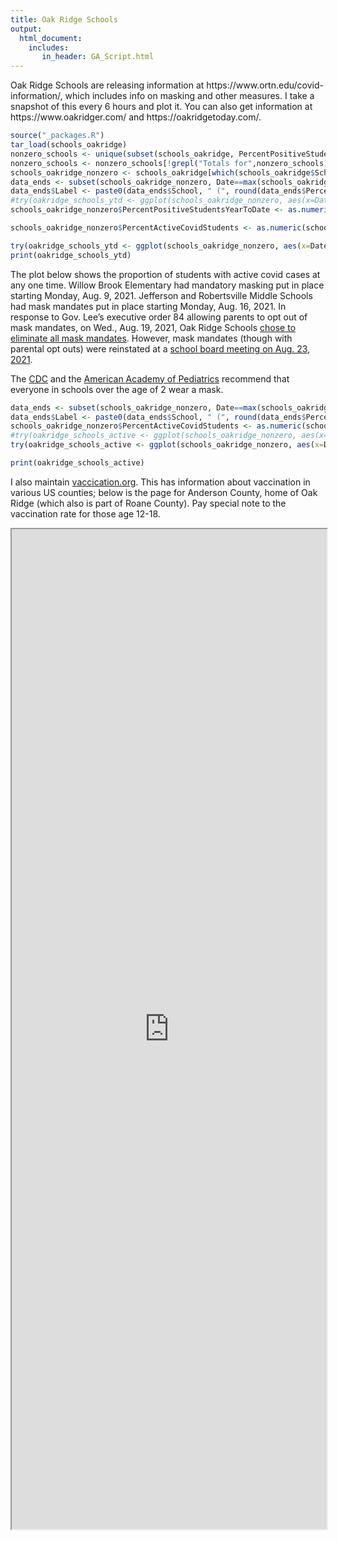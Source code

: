 ```yaml
---
title: Oak Ridge Schools
output:
  html_document:
    includes:
       in_header: GA_Script.html
---
```


Oak Ridge Schools are releasing information at https://www.ortn.edu/covid-information/, which includes info on masking and other measures. I take a snapshot of this every 6 hours and plot it. You can also get information at https://www.oakridger.com/ and https://oakridgetoday.com/.

```r
source("_packages.R")
tar_load(schools_oakridge)
nonzero_schools <- unique(subset(schools_oakridge, PercentPositiveStudentsYearToDate>0)$School)
nonzero_schools <- nonzero_schools[!grepl("Totals for",nonzero_schools)]
schools_oakridge_nonzero <- schools_oakridge[which(schools_oakridge$School %in% nonzero_schools),]
data_ends <- subset(schools_oakridge_nonzero, Date==max(schools_oakridge$Date))
data_ends$Label <- paste0(data_ends$School, " (", round(data_ends$PercentPositiveStudentsYearToDate,1), '%)')
#try(oakridge_schools_ytd <- ggplot(schools_oakridge_nonzero, aes(x=Date, y=PercentPositiveStudentsYearToDate, group=School)) + geom_line(aes(colour=School)) + theme_light() + ylab("Percentage of students testing positive for covid\n(since start of 2021-2 school year)") + xlab("Date") + ggtitle("Student covid infections in Oak Ridge, TN") + scale_color_discrete(guide = FALSE) + scale_y_continuous(sec.axis = sec_axis(~ ., labels=data_ends$Label, breaks = data_ends$PercentPositiveStudentsYearToDate)))
schools_oakridge_nonzero$PercentPositiveStudentsYearToDate <- as.numeric(schools_oakridge_nonzero$PercentPositiveStudentsYearToDate)

schools_oakridge_nonzero$PercentActiveCovidStudents <- as.numeric(schools_oakridge_nonzero$PercentActiveCovidStudents)

try(oakridge_schools_ytd <- ggplot(schools_oakridge_nonzero, aes(x=Date, y=PercentPositiveStudentsYearToDate, group=School)) + geom_line(aes(colour=PercentPositiveStudentsYearToDate)) + scale_colour_gradient2(mid="purple", midpoint=3, high="red", low="blue") + theme_light() + ylab("Percentage of students testing positive for covid\n(since start of 2021-2 school year)") + xlab("Date") + ggtitle("Student covid infections in Oak Ridge, TN") + facet_wrap(~ School, ncol=3) + theme(legend.position = "none") )
print(oakridge_schools_ytd)
```

The plot below shows the proportion of students with active covid cases at any one time. Willow Brook Elementary had mandatory masking put in place starting Monday, Aug. 9, 2021. Jefferson and Robertsville Middle Schools had mask mandates put in place starting Monday, Aug. 16, 2021. In response to Gov. Lee's executive order 84 allowing parents to opt out of mask mandates, on Wed., Aug. 19, 2021, Oak Ridge Schools [chose to eliminate all mask mandates](https://oakridgetoday.com/2021/08/20/oak-ridge-schools-will-not-require-masks-after-governors-order/). However, mask mandates (though with parental opt outs) were reinstated at a [school board meeting on Aug. 23, 2021](https://oakridgetoday.com/2021/08/23/oak-ridge-schools-approves-mask-mandate/).

The [CDC](https://www.cdc.gov/coronavirus/2019-ncov/community/schools-childcare/k-12-guidance.html) and the [American Academy of Pediatrics](https://www.aappublications.org/news/2021/07/18/schools-071821) recommend that everyone in schools over the age of 2 wear a mask. 

```r
data_ends <- subset(schools_oakridge_nonzero, Date==max(schools_oakridge$Date))
data_ends$Label <- paste0(data_ends$School, " (", round(data_ends$PercentActiveCovidStudents,1), '%)')
schools_oakridge_nonzero$PercentActiveCovidStudents <- as.numeric(schools_oakridge_nonzero$PercentActiveCovidStudents)
#try(oakridge_schools_active <- ggplot(schools_oakridge_nonzero, aes(x=Date, y=PercentActiveCovidStudents, group=School)) + geom_line(aes(colour=School)) + theme_light() + ylab("Percentage of students with active covid infections") + xlab("Date") + ggtitle("Student active covid infections in Oak Ridge, TN") + scale_color_discrete(guide = FALSE) + scale_y_continuous(sec.axis = sec_axis(~ ., labels=data_ends$Label, breaks = data_ends$PercentActiveCovidStudents)) + facet_wrap(~ School, ncol=3))
try(oakridge_schools_active <- ggplot(schools_oakridge_nonzero, aes(x=Date, y=PercentActiveCovidStudents, group=School)) + geom_line(aes(colour=PercentActiveCovidStudents)) + scale_colour_gradient2(mid="purple", midpoint=1.5, high="red", low="blue") + theme_light() + ylab("Percentage of students with active covid infections") + xlab("Date") + ggtitle("Student active covid infections in Oak Ridge, TN") + facet_wrap(~ School, ncol=3) + theme(legend.position = "none"))

print(oakridge_schools_active)
```

I also maintain [vaccication.org](http://vaccication.org). This has information about vaccination in various US counties; below is the page for Anderson County, home of Oak Ridge (which also is part of Roane County). Pay special note to the vaccination rate for those age 12-18.

<iframe src='https://vaccication.org/counties/Anderson_TN.html' width="100%" height=1600></iframe>